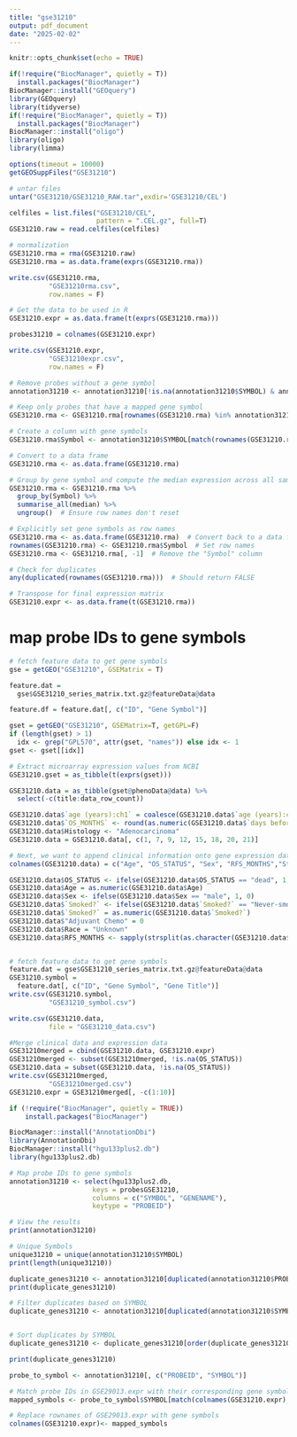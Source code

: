 ```yaml
---
title: "gse31210"
output: pdf_document
date: "2025-02-02"
---
```


```r
knitr::opts_chunk$set(echo = TRUE)
```

```r
if(!require("BiocManager", quietly = T))
  install.packages("BiocManager")
BiocManager::install("GEOquery")
library(GEOquery)
library(tidyverse)
if(!require("BiocManager", quietly = T))
  install.packages("BiocManager")
BiocManager::install("oligo")
library(oligo)
library(limma)
```

```r
options(timeout = 10000)
getGEOSuppFiles("GSE31210")

# untar files
untar("GSE31210/GSE31210_RAW.tar",exdir='GSE31210/CEL')

celfiles = list.files("GSE31210/CEL",
                      pattern = ".CEL.gz", full=T)
GSE31210.raw = read.celfiles(celfiles)

# normalization 
GSE31210.rma = rma(GSE31210.raw)
GSE31210.rma = as.data.frame(exprs(GSE31210.rma))

write.csv(GSE31210.rma, 
          "GSE31210rma.csv",
          row.names = F)

# Get the data to be used in R
GSE31210.expr = as.data.frame(t(exprs(GSE31210.rma)))

probes31210 = colnames(GSE31210.expr)

write.csv(GSE31210.expr, 
          "GSE31210expr.csv",
          row.names = F)

```

```r
# Remove probes without a gene symbol
annotation31210 <- annotation31210[!is.na(annotation31210$SYMBOL) & annotation31210$SYMBOL != "", ]

# Keep only probes that have a mapped gene symbol
GSE31210.rma <- GSE31210.rma[rownames(GSE31210.rma) %in% annotation31210$PROBEID, ]

# Create a column with gene symbols
GSE31210.rma$Symbol <- annotation31210$SYMBOL[match(rownames(GSE31210.rma), annotation31210$PROBEID)]

# Convert to a data frame
GSE31210.rma <- as.data.frame(GSE31210.rma)

# Group by gene symbol and compute the median expression across all samples
GSE31210.rma <- GSE31210.rma %>%
  group_by(Symbol) %>%
  summarise_all(median) %>%
  ungroup()  # Ensure row names don't reset

# Explicitly set gene symbols as row names
GSE31210.rma <- as.data.frame(GSE31210.rma)  # Convert back to a data frame
rownames(GSE31210.rma) <- GSE31210.rma$Symbol  # Set row names
GSE31210.rma <- GSE31210.rma[, -1]  # Remove the "Symbol" column

# Check for duplicates
any(duplicated(rownames(GSE31210.rma)))  # Should return FALSE

# Transpose for final expression matrix
GSE31210.expr <- as.data.frame(t(GSE31210.rma))

```

# map probe IDs to gene symbols
```r
# fetch feature data to get gene symbols
gse = getGEO("GSE31210", GSEMatrix = T)

feature.dat = 
  gse$GSE31210_series_matrix.txt.gz@featureData@data

feature.df = feature.dat[, c("ID", "Gene Symbol")]

gset = getGEO("GSE31210", GSEMatrix=T, getGPL=F)
if (length(gset) > 1) 
  idx <- grep("GPL570", attr(gset, "names")) else idx <- 1
gset <- gset[[idx]]

# Extract microarray expression values from NCBI
GSE31210.gset = as_tibble(t(exprs(gset)))

GSE31210.data = as_tibble(gset@phenoData@data) %>%
  select(-c(title:data_row_count))

GSE31210.data$`age (years):ch1` = coalesce(GSE31210.data$`age (years):ch1`, GSE31210.data$`age:ch1`)
GSE31210.data$`OS_MONTHS` <- round(as.numeric(GSE31210.data$`days before death/censor:ch1`) / 30.44, 2)
GSE31210.data$Histology <- "Adenocarcinoma"
GSE31210.data = GSE31210.data[, c(1, 7, 9, 12, 15, 18, 20, 21)]

# Next, we want to append clinical information onto gene expression data
colnames(GSE31210.data) = c("Age", "OS_STATUS", "Sex", "RFS_MONTHS","Stage", "Smoked?", "OS_MONTHS", "Histology")

GSE31210.data$OS_STATUS <- ifelse(GSE31210.data$OS_STATUS == "dead", 1, 0)
GSE31210.data$Age = as.numeric(GSE31210.data$Age)
GSE31210.data$Sex <- ifelse(GSE31210.data$Sex == "male", 1, 0)
GSE31210.data$`Smoked?` <- ifelse(GSE31210.data$`Smoked?` == "Never-smoker", "0", "1")
GSE31210.data$`Smoked?` = as.numeric(GSE31210.data$`Smoked?`)
GSE31210.data$"Adjuvant Chemo" = 0
GSE31210.data$Race = "Unknown"
GSE31210.data$RFS_MONTHS <- sapply(strsplit(as.character(GSE31210.data$RFS_MONTHS), ";"), function(x) round(as.numeric(x[1]), 2))


# fetch feature data to get gene symbols
feature.dat = gse$GSE31210_series_matrix.txt.gz@featureData@data 
GSE31210.symbol = 
  feature.dat[, c("ID", "Gene Symbol", "Gene Title")]
write.csv(GSE31210.symbol, 
          "GSE31210_symbol.csv")

write.csv(GSE31210.data, 
          file = "GSE31210_data.csv")
```


```r
#Merge clinical data and expression data
GSE31210merged = cbind(GSE31210.data, GSE31210.expr)
GSE31210merged <- subset(GSE31210merged, !is.na(OS_STATUS))
GSE31210.data = subset(GSE31210.data, !is.na(OS_STATUS))
write.csv(GSE31210merged, 
          "GSE31210merged.csv")
GSE31210.expr = GSE31210merged[, -c(1:10)]
```

```r
if (!require("BiocManager", quietly = TRUE))
    install.packages("BiocManager")

BiocManager::install("AnnotationDbi")
library(AnnotationDbi)
BiocManager::install("hgu133plus2.db")
library(hgu133plus2.db)

# Map probe IDs to gene symbols
annotation31210 <- select(hgu133plus2.db,
                     keys = probesGSE31210,
                     columns = c("SYMBOL", "GENENAME"),
                     keytype = "PROBEID")

# View the results
print(annotation31210)

# Unique Symbols
unique31210 = unique(annotation31210$SYMBOL)
print(length(unique31210))

duplicate_genes31210 <- annotation31210[duplicated(annotation31210$PROBEID), ]
print(duplicate_genes31210)

# Filter duplicates based on SYMBOL
duplicate_genes31210 <- annotation31210[duplicated(annotation31210$SYMBOL) | duplicated(annotation31210$SYMBOL, fromLast = TRUE), ]


# Sort duplicates by SYMBOL
duplicate_genes31210 <- duplicate_genes31210[order(duplicate_genes31210$SYMBOL), ]

print(duplicate_genes31210)
```

```r
probe_to_symbol <- annotation31210[, c("PROBEID", "SYMBOL")]

# Match probe IDs in GSE29013.expr with their corresponding gene symbols
mapped_symbols <- probe_to_symbol$SYMBOL[match(colnames(GSE31210.expr), probe_to_symbol$PROBEID)]

# Replace rownames of GSE29013.expr with gene symbols
colnames(GSE31210.expr)<- mapped_symbols
```



